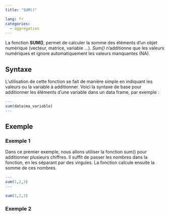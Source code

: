 ```yaml
---
title: "SUM()"

lang: fr
categories:
  - aggrégation
---
```


La fonction **SUM()**, permet de calculer la somme des éléments d'un objet numérique (vecteur, matrice, variable ...). *Sum()* n'additionne que les valeurs numériques et ignore automatiquement les valeurs manquantes (NA).

## Syntaxe

L’utilisation de cette fonction se fait de manière simple en indiquant les valeurs ou la variable à additionner. Voici la syntaxe de base pour additionner les éléments d’une variable dans un data frame, par exemple :

``` r
---
sum(data$ma_variable)
---
```

## Exemple

### Exemple 1

Dans ce premier exemple, nous allons utiliser la fonction sum() pour additionner plusieurs chiffres. Il suffit de passer les nombres dans la fonction, en les séparant par des virgules. La fonction calcule ensuite la somme de ces nombres.

``` r
---
sum(1,2,3)
---
```

```r
sum(1,2,3)
```

### Exemple 2

